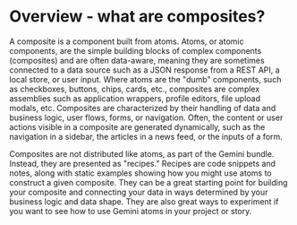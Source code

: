 
<Meta title="Composites/Overview" />

<h1>Overview - what are composites?</h1>

<p>
  A composite is a component built from atoms. Atoms, or atomic components, are the simple building blocks of complex components
  (composites) and are often data-aware, meaning they are sometimes connected to a data source such as a JSON response from a REST API, a
  local store, or user input. Where atoms are the "dumb" components, such as checkboxes, buttons, chips, cards, etc., composites are complex
  assemblies such as application wrappers, profile editors, file upload modals, etc. Composites are characterized by their handling of data
  and business logic, user flows, forms, or navigation. Often, the content or user actions visible in a composite are generated dynamically,
  such as the navigation in a sidebar, the articles in a news feed, or the inputs of a form.
</p>

<p>
  Composites are not distributed like atoms, as part of the Gemini bundle. Instead, they are presented as "recipes." Recipes are code
  snippets and notes, along with static examples showing how you might use atoms to construct a given composite. They can be a great
  starting point for building your composite and connecting your data in ways determined by your business logic and data shape. They are
  also great ways to experiment if you want to see how to use Gemini atoms in your project or story.
</p>
